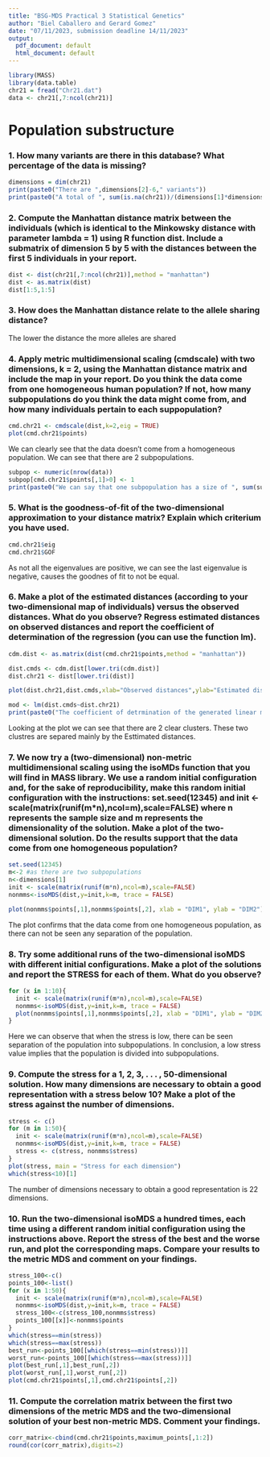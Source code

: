 ```yaml
---
title: "BSG-MDS Practical 3 Statistical Genetics"
author: "Biel Caballero and Gerard Gomez"
date: "07/11/2023, submission deadline 14/11/2023"
output:
  pdf_document: default
  html_document: default
---
```


```r
library(MASS)
library(data.table)
chr21 = fread("Chr21.dat")
data <- chr21[,7:ncol(chr21)]
```

# Population substructure

### 1. How many variants are there in this database? What percentage of the data is missing?
```r
dimensions = dim(chr21)
print(paste0("There are ",dimensions[2]-6," variants"))
print(paste0("A total of ", sum(is.na(chr21))/(dimensions[1]*dimensions[2]), " percent of the data is missing"))
```

### 2. Compute the Manhattan distance matrix between the individuals (which is identical to the Minkowsky distance with parameter lambda = 1) using R function dist. Include a submatrix of dimension 5 by 5 with the distances between the first 5 individuals in your report.
```r
dist <- dist(chr21[,7:ncol(chr21)],method = "manhattan")
dist <- as.matrix(dist)
dist[1:5,1:5]
```

### 3. How does the Manhattan distance relate to the allele sharing distance?
The lower the distance the more alleles are shared


### 4. Apply metric multidimensional scaling (cmdscale) with two dimensions, k = 2, using the Manhattan distance matrix and include the map in your report. Do you think the data come from one homogeneous human population? If not, how many subpopulations do you think the data might come from, and how many individuals pertain to each suppopulation?
```r
cmd.chr21 <- cmdscale(dist,k=2,eig = TRUE)
plot(cmd.chr21$points)
```
  
We can clearly see that the data doesn't come from a homogeneous population. We can see that there are 2 subpopulations.

```r
subpop <- numeric(nrow(data))
subpop[cmd.chr21$points[,1]>0] <- 1
print(paste0("We can say that one subpopulation has a size of ", sum(subpop==1), "and subpopulation 2 has a size of ", sum(subpop==0)))
```


### 5. What is the goodness-of-fit of the two-dimensional approximation to your distance matrix? Explain which criterium you have used.
```r
cmd.chr21$eig
cmd.chr21$GOF
```
As not all the eigenvalues are positive, we can see the last eigenvalue is negative, causes the goodnes of fit to not be equal. 

### 6. Make a plot of the estimated distances (according to your two-dimensional map of individuals) versus the observed distances. What do you observe? Regress estimated distances on observed distances and report the coefficient of determination of the regression (you can use the function lm).
```r
cdm.dist <- as.matrix(dist(cmd.chr21$points,method = "manhattan"))

dist.cmds <- cdm.dist[lower.tri(cdm.dist)]
dist.chr21 <- dist[lower.tri(dist)]

plot(dist.chr21,dist.cmds,xlab="Observed distances",ylab="Estimated distances")

mod <- lm(dist.cmds~dist.chr21)
print(paste0("The coefficient of detrmination of the generated linear model is ",summary(mod)$r.squared))
```

Looking at the plot we can see that there are 2 clear clusters. These two clustres are separed mainly by the Esttimated distances.

### 7. We now try a (two-dimensional) non-metric multidimensional scaling using the isoMDs function that you will find in MASS library. We use a random initial configuration and, for the sake of reproducibility, make this random initial configuration with the instructions: set.seed(12345) and init <- scale(matrix(runif(m*n),ncol=m),scale=FALSE) where n represents the sample size and m represents the dimensionality of the solution. Make a plot of the two-dimensional solution. Do the results support that the data come from one homogeneous population?
```r
set.seed(12345)
m<-2 #as there are two subpopulations
n<-dimensions[1]
init <- scale(matrix(runif(m*n),ncol=m),scale=FALSE)
nonmms<-isoMDS(dist,y=init,k=m, trace = FALSE)

plot(nonmms$points[,1],nonmms$points[,2], xlab = "DIM1", ylab = "DIM2")
```
The plot confirms that the data come from one homogeneous population, as there can not be seen any separation of the population.

### 8. Try some additional runs of the two-dimensional isoMDS with different initial configurations. Make a plot of the solutions and report the STRESS for each of them. What do you observe?
```r
for (x in 1:10){
  init <- scale(matrix(runif(m*n),ncol=m),scale=FALSE)
  nonmms<-isoMDS(dist,y=init,k=m, trace = FALSE)
  plot(nonmms$points[,1],nonmms$points[,2], xlab = "DIM1", ylab = "DIM2", main = paste0('Stress = ',round(nonmms$stress,3), ', Plot number ',x))
}
```
Here we can observe that when the stress is low, there can be seen separation of the population into subpopulations. In conclusion, a low stress value implies that the population is divided into subpopulations.

### 9. Compute the stress for a 1, 2, 3, . . . , 50-dimensional solution. How many dimensions are necessary to obtain a good representation with a stress below 10? Make a plot of the stress against the number of dimensions.
```r
stress <- c()
for (m in 1:50){
  init <- scale(matrix(runif(m*n),ncol=m),scale=FALSE)
  nonmms<-isoMDS(dist,y=init,k=m, trace = FALSE)
  stress <- c(stress, nonmms$stress)
}
plot(stress, main = "Stress for each dimension")
which(stress<10)[1]
```
The number of dimensions necessary to obtain a good representation is 22 dimensions.

### 10. Run the two-dimensional isoMDS a hundred times, each time using a different random initial configuration using the instructions above. Report the stress of the best and the worse run, and plot the corresponding maps. Compare your results to the metric MDS and comment on your findings.
```r
stress_100<-c()
points_100<-list()
for (x in 1:50){
  init <- scale(matrix(runif(m*n),ncol=m),scale=FALSE)
  nonmms<-isoMDS(dist,y=init,k=m, trace = FALSE)
  stress_100<-c(stress_100,nonmms$stress)
  points_100[[x]]<-nonmms$points
}
which(stress==min(stress))
which(stress==max(stress))
best_run<-points_100[[which(stress==min(stress))]]
worst_run<-points_100[[which(stress==max(stress))]]
plot(best_run[,1],best_run[,2])
plot(worst_run[,1],worst_run[,2])
plot(cmd.chr21$points[,1],cmd.chr21$points[,2])
```


### 11. Compute the correlation matrix between the first two dimensions of the metric MDS and the two-dimensional solution of your best non-metric MDS. Comment your findings.
```r
corr_matrix<-cbind(cmd.chr21$points,maximum_points[,1:2])
round(cor(corr_matrix),digits=2)
```

